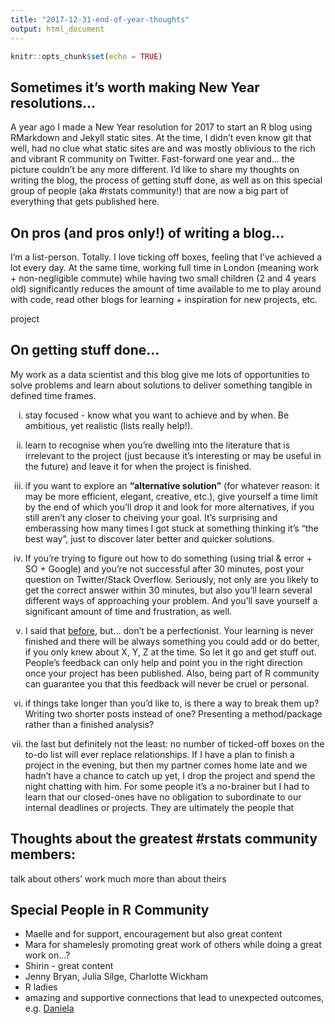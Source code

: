 ```yaml
---
title: "2017-12-31-end-of-year-thoughts"
output: html_document
---
```


```r
knitr::opts_chunk$set(echo = TRUE)
```

## Sometimes it's worth making New Year resolutions... 

A year ago I made a New Year resolution for 2017 to start an R blog using RMarkdown and Jekyll static sites. At the time, I didn't even know git that well, had no clue what static sites are and was mostly oblivious to the rich and vibrant R community on Twitter. Fast-forward one year and... the picture couldn't be any more different. I'd like to share my thoughts on writing the blog, the process of getting stuff done, as well as on this special group of people (aka #rstats community!) that are now a big part of everything that gets published here.


## On pros (and pros only!) of writing a blog...

I'm a list-person. Totally. I love ticking off boxes, feeling that I've achieved a lot every day. At the same time, working full time in London (meaning work + non-negligible commute) while having two small children (2 and 4 years old) significantly reduces the amount of time available to me to play around with code, read other blogs for learning + inspiration for new projects, etc. 

project


## On getting stuff done...

My work as a data scientist and this blog give me lots of opportunities to solve problems and learn about solutions to deliver something tangible in defined time frames. 

i) stay focused - know what you want to achieve and by when. Be ambitious, yet realistic (lists really help!).

ii) learn to recognise when you're dwelling into the literature that is irrelevant to the project (just because it's interesting or may be useful in the future) and leave it for when the project is finished. 

iii) if you want to explore an __"alternative solution"__ (for whatever reason: it may be more efficient, elegant, creative, etc.), give yourself a time limit by the end of which you'll drop it and look for more alternatives, if you still aren't any closer to cheiving your goal. It's surprising and emberassing how many times I got stuck at something thinking it's "the best way", just to discover later better and quicker solutions.

iv) If you're trying to figure out how to do something (using trial & error + SO + Google) and you're not successful after 30 minutes, post your question on Twitter/Stack Overflow. Seriously, not only are you likely to get the correct answer within 30 minutes, but also you'll learn several different ways of approaching your problem. And you'll save yourself a significant amount of time and frustration, as well.

v) I said that [before](get the link here), but... don't be a perfectionist. Your learning is never finished and there will be always something you could add or do better, if you only knew about X, Y, Z at the time. So let it go and get stuff out. People's feedback can only help and point you in the right direction once your project has been published. Also, being part of R community can guarantee you that this feedback will never be cruel or personal.

vi) if things take longer than you'd like to, is there a way to break them up? Writing two shorter posts instead of one? Presenting a method/package rather than a finished analysis?

vii) the last but definitely not the least: no number of ticked-off boxes on the to-do list will ever replace relationships. If I have a plan to finish a project in the evening, but then my partner comes home late and we hadn't have a chance to catch up yet, I drop the project and spend the night chatting with him. For some people it's a no-brainer but I had to learn that our closed-ones have no obligation to subordinate to our internal deadlines or projects. They are ultimately the people that 



## Thoughts about the greatest #rstats community members:
talk about others' work much more than about theirs


## Special People in R Community

- Maelle and for support, encouragement but also great content
- Mara for shamelesly promoting great work of others while doing a great work on...?
- Shirin - great content 
- Jenny Bryan, Julia Silge, Charlotte Wickham
- R ladies 
- amazing and supportive connections that lead to unexpected outcomes, e.g. [Daniela](https://twitter.com/d4tagirl)

